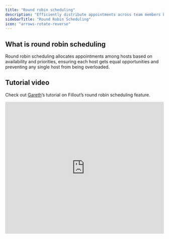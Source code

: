 ```yaml
---
title: "Round robin scheduling"
description: "Efficiently distribute appointments across team members based on availability and priority settings with Fillout Scheduling for free."
sidebarTitle: "Round Robin Scheduling"
icon: "arrows-rotate-reverse"
---
```


## What is round robin scheduling

Round robin scheduling allocates appointments among hosts based on availability and priorities, ensuring each host gets equal opportunities and preventing any single host from being overloaded.

## Tutorial video

Check out [Gareth](https://www.garethpronovost.com/)’s tutorial on Fillout’s round robin scheduling feature.

<Frame>
  <iframe width="100%" height="420" src="https://www.youtube.com/embed/iuTeqoFWtgs" title="Hot New Fillout Feature 🔥 Round Robin Scheduler" frameborder="0" allow="accelerometer; autoplay; clipboard-write; encrypted-media; gyroscope; picture-in-picture; web-share" referrerpolicy="strict-origin-when-cross-origin" allowfullscreen />
</Frame>

## How to set up

### 1. Connect calendars

<Frame>
  ![](/images/scheduling/image-29.png)
</Frame>

Icons will indicate who has successfully connected their calendars under `Settings & Members`. Click your `Account icon` on the lower left corner of the home page to access this.

### 2. Create the scheduling form

Click `Scheduling links` on the left-hand panel followed by `+ Scheduling form`. Choose `Round robin` and select which team members will participate.

<Frame>
  ![](/images/scheduling/image-30.png)
</Frame>

### 3. Configure event details

Set the **Title** and **Event duration**. You can also customize avatars or use a generic image such as a company logo for the event to maintain brand consistency in the `Booking page` from left-hand panel, or simply hover over it.

<Frame>
  ![](/images/scheduling/image-31.png)
</Frame>

That's it\! `Publish` your form and share the link or embed it anywhere.

## Manage Priority and Availability

### Priority Settings

You can assign priority levels to participants to control the distribution of appointments. Higher priority members are more likely to receive bookings if multiple participants are available at the same time.

<Frame>
  ![](/images/scheduling/image-32.png)
</Frame>

### Automatic Assignment

Fillout’s round robin algorithm assigns appointments based on the last scheduled participant to ensure even distribution, provided all conditions of priority and availability are met.

### Adjusting Locations and Meeting Details

Define one **meeting location** or set specific locations or meeting settings for each participant. Choose between Google Meet, Zoom, and more.

<Frame>
  ![](/images/scheduling/image-33.png)
</Frame>

## Related articles

<CardGroup cols={3}>
  <Card title="Set your availability in Fillout Scheduling" icon="calendar-clock" iconType="regular" color="#FFC738" href="/fillout-scheduling-availability">
    Specify your available hours and buffer times through forms.
  </Card>
  <Card title="Customize Fillout Scheduling branding" icon="brush" iconType="regular" color="#FFC738" href="/customize-fillout-scheduling">
    Tweak your form’s design, link, and avatar to match your brand.
  </Card>
  <Card title="Collective scheduling" icon="users" iconType="regular" color="#FFC738" href="/collective-meeting-scheduling">
    Set up meetings with multiple hosts and one invitee.
  </Card>
</CardGroup>